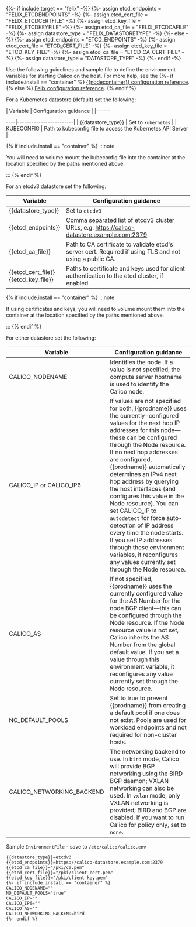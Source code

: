 {%- if include.target == "felix" -%}
{%- assign etcd_endpoints = "FELIX_ETCDENDPOINTS" -%}
{%- assign etcd_cert_file = "FELIX_ETCDCERTFILE" -%}
{%- assign etcd_key_file = "FELIX_ETCDKEYFILE" -%}
{%- assign etcd_ca_file = "FELIX_ETCDCAFILE" -%}
{%- assign datastore_type = "FELIX_DATASTORETYPE" -%}
{%- else -%}
{%- assign etcd_endpoints = "ETCD_ENDPOINTS" -%}
{%- assign etcd_cert_file = "ETCD_CERT_FILE" -%}
{%- assign etcd_key_file = "ETCD_KEY_FILE" -%}
{%- assign etcd_ca_file = "ETCD_CA_CERT_FILE" -%}
{%- assign datastore_type = "DATASTORE_TYPE" -%}
{%- endif -%}

Use the following guidelines and sample file to define the environment variables for starting Calico on the host. For more help, see the 
{%- if include.install == "container" %}
 [{{nodecontainer}} configuration reference](../../reference/configure-calico-node.mdx).
{% else %}
 [Felix configuration reference](../../reference/felix/configuration.mdx).
{% endif %}

<Tabs>
<TabItem label="Kubernetes datastore" value="Kubernetes datastore-0">

For a Kubernetes datastore (default) set the following:

| Variable | Configuration guidance |
|------

----|------------------------|
| {{datastore_type}} | Set to `kubernetes` |
| KUBECONFIG | Path to kubeconfig file to access the Kubernetes API Server |

{% if include.install == "container" %}
:::note

You will need to volume mount the kubeconfig file into the container at the location specified by the paths mentioned above.

:::
{% endif %}



</TabItem>
<TabItem label="etcd datastore" value="etcd datastore-1">

For an etcdv3 datastore set the following:

| Variable | Configuration guidance |
|----------|------------------------|
| {{datastore_type}} | Set to `etcdv3` |
| {{etcd_endpoints}} | Comma separated list of etcdv3 cluster URLs, e.g. https://calico-datastore.example.com:2379 |
| {{etcd_ca_file}} | Path to CA certificate to validate etcd's server cert.  Required if using TLS and not using a public CA. |
| {{etcd_cert_file}}<br/>{{etcd_key_file}} | Paths to certificate and keys used for client authentication to the etcd cluster, if enabled.   |

{% if include.install == "container" %}
:::note

If using certificates and keys, you will need to volume mount them into the container at the location specified by the paths mentioned above.

:::
{% endif %}


</TabItem>
<TabItem label="Either datastore" value="Either datastore-2">

For either datastore set the following:

| Variable | Configuration guidance |
|----------|------------------------|
| CALICO_NODENAME | Identifies the node. If a value is not specified, the compute server hostname is used to identify the Calico node. |
| CALICO_IP or CALICO_IP6 | If values are not specified for both, {{prodname}} uses the currently-configured values for the next hop IP addresses for this node—these can be configured through the Node resource. If no next hop addresses are configured, {{prodname}} automatically determines an IPv4 next hop address by querying the host interfaces (and configures this value in the Node resource). You can set CALICO_IP to `autodetect` for force auto-detection of IP address every time the node starts. If you set IP addresses through these environment variables, it reconfigures any values currently set through the Node resource. |
| CALICO_AS | If not specified, {{prodname}} uses the currently configured value for the AS Number for the node BGP client—this can be configured through the Node resource. If the Node resource value is not set, Calico inherits the AS Number from the global default value. If you set a value through this environment variable, it reconfigures any value currently set through the Node resource. |
| NO_DEFAULT_POOLS | Set to true to prevent {{prodname}} from creating a default pool if one does not exist. Pools are used for workload endpoints and not required for non-cluster hosts. |
| CALICO_NETWORKING_BACKEND | The networking backend to use. In `bird` mode, Calico will provide BGP networking using the BIRD BGP daemon; VXLAN networking can also be used. In `vxlan` mode, only VXLAN networking is provided; BIRD and BGP are disabled. If you want to run Calico for policy only, set to `none`. |


Sample `EnvironmentFile` - save to `/etc/calico/calico.env`

```shell
{{datastore_type}}=etcdv3
{{etcd_endpoints}}=https://calico-datastore.example.com:2379
{{etcd_ca_file}}="/pki/ca.pem"
{{etcd_cert_file}}="/pki/client-cert.pem"
{{etcd_key_file}}="/pki/client-key.pem"
{%- if include.install == "container" %}
CALICO_NODENAME=""
NO_DEFAULT_POOLS="true"
CALICO_IP=""
CALICO_IP6=""
CALICO_AS=""
CALICO_NETWORKING_BACKEND=bird
{%- endif %}
```

</TabItem>

  </Tabs>